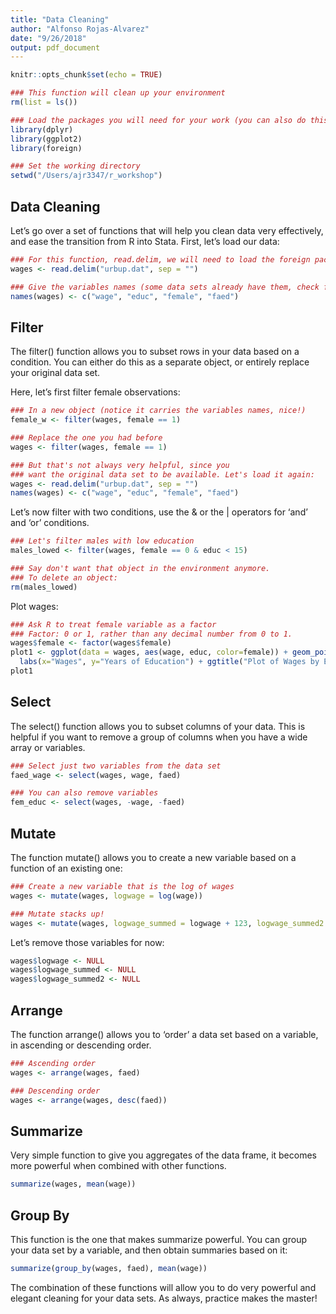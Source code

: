 ```yaml
---
title: "Data Cleaning"
author: "Alfonso Rojas-Alvarez"
date: "9/26/2018"
output: pdf_document
---
```


```r
knitr::opts_chunk$set(echo = TRUE)

### This function will clean up your environment
rm(list = ls())

### Load the packages you will need for your work (you can also do this as you go).
library(dplyr)
library(ggplot2)
library(foreign)

### Set the working directory
setwd("/Users/ajr3347/r_workshop")
```

## Data Cleaning

Let's go over a set of functions that will help you clean data very effectively, and ease the transition from R into Stata. First, let's load our data:

```r
### For this function, read.delim, we will need to load the foreign package.
wages <- read.delim("urbup.dat", sep = "")

### Give the variables names (some data sets already have them, check first)
names(wages) <- c("wage", "educ", "female", "faed")
```

## Filter

The filter() function allows you to subset rows in your data based on a condition. You can either do this as a separate object, or entirely replace your original data set.

Here, let's first filter female observations:

```r

### In a new object (notice it carries the variables names, nice!)
female_w <- filter(wages, female == 1)

### Replace the one you had before
wages <- filter(wages, female == 1)

### But that's not always very helpful, since you 
### want the original data set to be available. Let's load it again:
wages <- read.delim("urbup.dat", sep = "")
names(wages) <- c("wage", "educ", "female", "faed")
```

Let's now filter with two conditions, use the & or the | operators for 'and' and 'or' conditions.

```r

### Let's filter males with low education
males_lowed <- filter(wages, female == 0 & educ < 15)

### Say don't want that object in the environment anymore. 
### To delete an object:
rm(males_lowed)
```

Plot wages:

```r

### Ask R to treat female variable as a factor 
### Factor: 0 or 1, rather than any decimal number from 0 to 1.
wages$female <- factor(wages$female)
plot1 <- ggplot(data = wages, aes(wage, educ, color=female)) + geom_point() +
  labs(x="Wages", y="Years of Education") + ggtitle("Plot of Wages by Education Level")
plot1
```

## Select

The select() function allows you to subset columns of your data. This is helpful if you want to remove a group of columns when you have a wide array or variables.

```r

### Select just two variables from the data set
faed_wage <- select(wages, wage, faed)

### You can also remove variables
fem_educ <- select(wages, -wage, -faed)
```

## Mutate

The function mutate() allows you to create a new variable based on a function of an existing one:

```r
### Create a new variable that is the log of wages
wages <- mutate(wages, logwage = log(wage))

### Mutate stacks up!
wages <- mutate(wages, logwage_summed = logwage + 123, logwage_summed2 = logwage_summed^2)
```

Let's remove those variables for now:

```r
wages$logwage <- NULL
wages$logwage_summed <- NULL
wages$logwage_summed2 <- NULL
```

## Arrange

The function arrange() allows you to 'order' a data set based on a variable, in ascending or descending order.

```r

### Ascending order
wages <- arrange(wages, faed)

### Descending order
wages <- arrange(wages, desc(faed))
```

## Summarize

Very simple function to give you aggregates of the data frame, it becomes more powerful when combined with other functions.

```r
summarize(wages, mean(wage))
```
## Group By

This function is the one that makes summarize powerful. You can group your data set by a variable, and then obtain summaries based on it:

```r
summarize(group_by(wages, faed), mean(wage))
```
The combination of these functions will allow you to do very powerful and elegant cleaning for your data sets. As always, practice makes the master!


